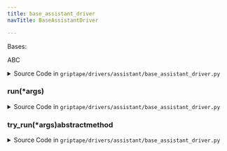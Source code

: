 ```yaml
---
title: base_assistant_driver
navTitle: BaseAssistantDriver

---
```


<span id="griptape.drivers.assistant.base_assistant_driver.BaseAssistantDriver"></span>

Bases:

<span title="abc.ABC">ABC</span>

<details><summary>Source Code in <code>griptape&#47;drivers&#47;assistant&#47;base_assistant_driver.py</code></summary>

```python
@define
class BaseAssistantDriver(ABC):
    """Base class for AssistantDrivers."""

    def run(self, *args: BaseArtifact) -> TextArtifact:
        return self.try_run(*args)

    @abstractmethod
    def try_run(self, *args: BaseArtifact) -> TextArtifact: ...
```

</details>

<span id="griptape.drivers.assistant.base_assistant_driver.BaseAssistantDriver.run"></span>

### run(\*args)

<details><summary>Source Code in <code>griptape&#47;drivers&#47;assistant&#47;base_assistant_driver.py</code></summary>

```python
def run(self, *args: BaseArtifact) -> TextArtifact:
    return self.try_run(*args)
```

</details>

<span id="griptape.drivers.assistant.base_assistant_driver.BaseAssistantDriver.try_run"></span>

### try_run(\*args)abstractmethod

<details><summary>Source Code in <code>griptape&#47;drivers&#47;assistant&#47;base_assistant_driver.py</code></summary>

```python
@abstractmethod
def try_run(self, *args: BaseArtifact) -> TextArtifact: ...
```

</details>
